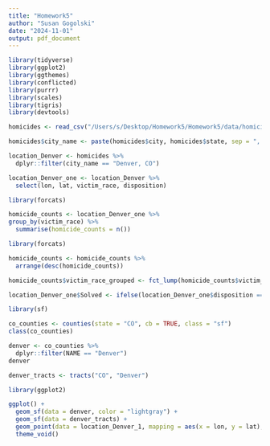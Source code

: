```yaml
---
title: "Homework5"
author: "Susan Gogolski"
date: "2024-11-01"
output: pdf_document
---
```


```r
library(tidyverse)
library(ggplot2)
library(ggthemes)
library(conflicted)
library(purrr)
library(scales)
library(tigris)
library(devtools)
```
```r
homicides <- read_csv("/Users/s/Desktop/Homework5/Homework5/data/homicide-data.csv")
```
```r
homicides$city_name <- paste(homicides$city, homicides$state, sep = ", ")
```
```r
location_Denver <- homicides %>%
  dplyr::filter(city_name == "Denver, CO")
```
```r
location_Denver_one <- location_Denver %>%
  select(lon, lat, victim_race, disposition)
```
```r
library(forcats)
```
```r
homicide_counts <- location_Denver_one %>%
group_by(victim_race) %>%
  summarise(homicide_counts = n())
```
```r
library(forcats)
```
```r
homicide_counts <- homicide_counts %>%
  arrange(desc(homicide_counts))
```
```r
homicide_counts$victim_race_grouped <- fct_lump(homicide_counts$victim_race, n = 3)
```
```r
location_Denver_one$Solved <- ifelse(location_Denver_one$disposition == "Open/No arrest", "Unsolved", "Solved")
```

```r
library(sf)
```
```r
co_counties <- counties(state = "CO", cb = TRUE, class = "sf")
class(co_counties)
```

```r
denver <- co_counties %>%
  dplyr::filter(NAME == "Denver")
denver
```
```r
denver_tracts <- tracts("CO", "Denver")
```
```r
library(ggplot2)

ggplot() +
  geom_sf(data = denver, color = "lightgray") +
  geom_sf(data = denver_tracts) +
  geom_point(data = location_Denver_1, mapping = aes(x = lon, y = lat), color = "red") +
  theme_void()
```






